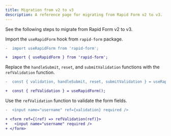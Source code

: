 ```yaml
---
title: Migration from v2 to v3
description: A reference page for migrating from Rapid Form v2 to v3.
---
```


See the following steps to migrate from Rapid Form v2 to v3.

Import the `useRapidForm` hook from `rapid-form` package.

```diff lang="tsx"
-  import useRapidForm from 'rapid-form';

+  import { useRapidForm } from 'rapid-form';
```

Replace the `handleSubmit`, `reset`, and `submitValidation` functions with the `refValidation` function.

```diff lang="tsx"
-  const { validation, handleSubmit, reset, submitValidation } = useRapidForm();

+  const { refValidation } = useRapidForm();
```

Use the `refValidation` function to validate the form fields.

```diff lang="tsx"
-  <input name="username" ref={validation} required />

+ <form ref={(ref) => refValidation(ref)}>
+   <input name="username" required />
+ </form>
```

